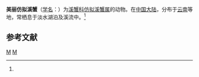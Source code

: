 {{Speciesbox
| taxon = Parapotamonoides endymion
| binomial_authority = (De Man, 1906)<ref name='id12257'>{{cite web| url =http://www.bioinfo.cn/db05/BjdwSpecies.php?action=view&id=12257| title =美丽仿拟溪蟹| work =《中国动物物种编目数据库》| publisher =中国科学院微生物研究所| author =中国科学院动物研究所| accessdate =2009-04-28| deadurl =yes| archiveurl =https://web.archive.org/web/20160305035842/http://www.bioinfo.cn/db05/BjdwSpecies.php?action=view&id=12257| archivedate =2016-03-05}}</ref>
}}

'''美丽仿拟溪蟹'''（[[学名|学名]]：{{lang|la|''Parapotamonoides endymion''}}）为[[溪蟹科|溪蟹科]][[仿拟溪蟹属|仿拟溪蟹属]]的动物。在[[中国大陆|中国大陆]]，分布于[[云南|云南]]等地，常栖息于淡水湖泊及溪流中。<ref name='id12257'/>

== 参考文献 ==
{{reflist}}

{{螃蟹小作品}}

{{taxonbar}}
[[Category:_1906年描述的动物|M]]
[[Category:仿拟溪蟹属|M]]